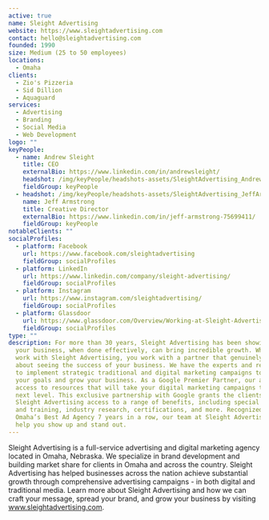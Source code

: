 ```yaml
---
active: true
name: Sleight Advertising
website: https://www.sleightadvertising.com
contact: hello@sleightadvertising.com
founded: 1990
size: Medium (25 to 50 employees)
locations:
  - Omaha
clients:
  - Zio's Pizzeria
  - Sid Dillion
  - Aquaguard
services:
  - Advertising
  - Branding
  - Social Media
  - Web Development
logo: ""
keyPeople:
  - name: Andrew Sleight
    title: CEO
    externalBio: https://www.linkedin.com/in/andrewsleight/
    headshot: /img/keyPeople/headshots-assets/SleightAdvertising_AndrewSleight.jpg
    fieldGroup: keyPeople
  - headshot: /img/keyPeople/headshots-assets/SleightAdvertising_JeffArmstrong.jpg
    name: Jeff Armstrong
    title: Creative Director
    externalBio: https://www.linkedin.com/in/jeff-armstrong-75699411/
    fieldGroup: keyPeople
notableClients: ""
socialProfiles:
  - platform: Facebook
    url: https://www.facebook.com/sleightadvertising
    fieldGroup: socialProfiles
  - platform: LinkedIn
    url: https://www.linkedin.com/company/sleight-advertising/
    fieldGroup: socialProfiles
  - platform: Instagram
    url: https://www.instagram.com/sleightadvertising/
    fieldGroup: socialProfiles
  - platform: Glassdoor
    url: https://www.glassdoor.com/Overview/Working-at-Sleight-Advertising-EI_IE365970.11,30.htm
    fieldGroup: socialProfiles
type: ""
description: For more than 30 years, Sleight Advertising has been showing how marketing
  your business, when done effectively, can bring incredible growth. When you
  work with Sleight Advertising, you work with a partner that genuinely cares
  about seeing the success of your business. We have the experts and resources
  to implement strategic traditional and digital marketing campaigns to reach
  your goals and grow your business. As a Google Premier Partner, our agency has
  access to resources that will take your digital marketing campaigns to the
  next level. This exclusive partnership with Google grants the clients of
  Sleight Advertising access to a range of benefits, including special events
  and training, industry research, certifications, and more. Recognized as
  Omaha’s Best Ad Agency 7 years in a row, our team at Sleight Advertising will
  help you show up and stand out.
---
```


Sleight Advertising is a full-service advertising and digital marketing agency located in Omaha, Nebraska. We specialize in brand development and building market share for clients in Omaha and across the country. Sleight Advertising has helped businesses across the nation achieve substantial growth through comprehensive advertising campaigns - in both digital and traditional media. Learn more about Sleight Advertising and how we can craft your message, spread your brand, and grow your business by visiting www.sleightadvertising.com.